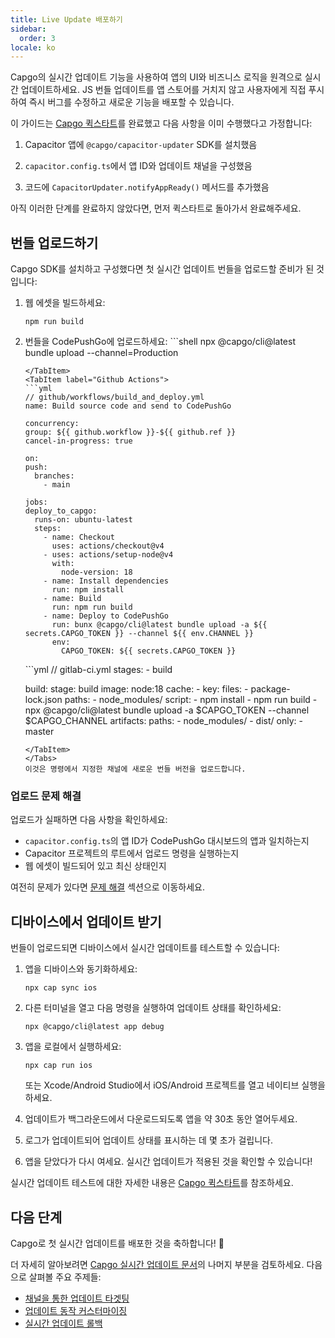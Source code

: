 ```yaml
---
title: Live Update 배포하기
sidebar:
  order: 3
locale: ko
---
```



Capgo의 실시간 업데이트 기능을 사용하여 앱의 UI와 비즈니스 로직을 원격으로 실시간 업데이트하세요. JS 번들 업데이트를 앱 스토어를 거치지 않고 사용자에게 직접 푸시하여 즉시 버그를 수정하고 새로운 기능을 배포할 수 있습니다.

이 가이드는 [Capgo 퀵스타트](/docs/getting-started/quickstart)를 완료했고 다음 사항을 이미 수행했다고 가정합니다:

<Steps>

1. Capacitor 앱에 `@capgo/capacitor-updater` SDK를 설치했음

2. `capacitor.config.ts`에서 앱 ID와 업데이트 채널을 구성했음

3. 코드에 `CapacitorUpdater.notifyAppReady()` 메서드를 추가했음

</Steps>

아직 이러한 단계를 완료하지 않았다면, 먼저 퀵스타트로 돌아가서 완료해주세요.

<LinkCard href="/docs/getting-started/add-an-app/" title="앱 추가하기" description="Capgo 계정에 앱을 추가하고 앱에 플러그인을 설치하세요" />

## 번들 업로드하기

Capgo SDK를 설치하고 구성했다면 첫 실시간 업데이트 번들을 업로드할 준비가 된 것입니다:

1. 웹 에셋을 빌드하세요:
   ```shell
   npm run build
   ```

2. 번들을 CodePushGo에 업로드하세요:
    <Tabs>
      <TabItem label="Console">
        ```shell
      npx @capgo/cli@latest bundle upload --channel=Production
      ```
      </TabItem>
      <TabItem label="Github Actions">
      ```yml
      // github/workflows/build_and_deploy.yml
    name: Build source code and send to CodePushGo

    concurrency:
      group: ${{ github.workflow }}-${{ github.ref }}
      cancel-in-progress: true

    on:
      push:
        branches:
          - main

    jobs:
      deploy_to_capgo:
        runs-on: ubuntu-latest
        steps:
          - name: Checkout
            uses: actions/checkout@v4
          - uses: actions/setup-node@v4
            with:
              node-version: 18
          - name: Install dependencies
            run: npm install
          - name: Build
            run: npm run build
          - name: Deploy to CodePushGo
            run: bunx @capgo/cli@latest bundle upload -a ${{ secrets.CAPGO_TOKEN }} --channel ${{ env.CHANNEL }}
            env:
              CAPGO_TOKEN: ${{ secrets.CAPGO_TOKEN }}
      ```
      </TabItem>
      <TabItem label="Gitlab">
      ```yml
      // gitlab-ci.yml
      stages:
        - build

      build:
        stage: build
        image: node:18
        cache:
          - key:
              files:
                - package-lock.json
            paths:
              - node_modules/
        script:
          - npm install
          - npm run build
          - npx @capgo/cli@latest bundle upload -a $CAPGO_TOKEN --channel $CAPGO_CHANNEL
        artifacts:
          paths:
            - node_modules/
            - dist/
        only:
          - master
      ```
      </TabItem>
    </Tabs>
   이것은 명령에서 지정한 채널에 새로운 번들 버전을 업로드합니다.

### 업로드 문제 해결

업로드가 실패하면 다음 사항을 확인하세요:
- `capacitor.config.ts`의 앱 ID가 CodePushGo 대시보드의 앱과 일치하는지
- Capacitor 프로젝트의 루트에서 업로드 명령을 실행하는지
- 웹 에셋이 빌드되어 있고 최신 상태인지

여전히 문제가 있다면 [문제 해결](/docs/getting-started/troubleshooting/) 섹션으로 이동하세요.

## 디바이스에서 업데이트 받기

번들이 업로드되면 디바이스에서 실시간 업데이트를 테스트할 수 있습니다:

1. 앱을 디바이스와 동기화하세요:
   ```shell
   npx cap sync ios
   ```

2. 다른 터미널을 열고 다음 명령을 실행하여 업데이트 상태를 확인하세요:
   ```shell
   npx @capgo/cli@latest app debug
   ```

3. 앱을 로컬에서 실행하세요:
   ```shell
   npx cap run ios
   ```
   또는 Xcode/Android Studio에서 iOS/Android 프로젝트를 열고 네이티브 실행을 하세요.

4. 업데이트가 백그라운드에서 다운로드되도록 앱을 약 30초 동안 열어두세요.

5. 로그가 업데이트되어 업데이트 상태를 표시하는 데 몇 초가 걸립니다.

6. 앱을 닫았다가 다시 여세요. 실시간 업데이트가 적용된 것을 확인할 수 있습니다!

실시간 업데이트 테스트에 대한 자세한 내용은 [Capgo 퀵스타트](/docs/getting-started/quickstart#receiving-a-live-update-on-a-device)를 참조하세요.

## 다음 단계

Capgo로 첫 실시간 업데이트를 배포한 것을 축하합니다! 🎉

더 자세히 알아보려면 [Capgo 실시간 업데이트 문서](/docs/live-updates)의 나머지 부분을 검토하세요. 다음으로 살펴볼 주요 주제들:
- [채널을 통한 업데이트 타겟팅](/docs/live-updates/channels)
- [업데이트 동작 커스터마이징](/docs/live-updates/update-behavior)
- [실시간 업데이트 롤백](/docs/live-updates/rollbacks)
